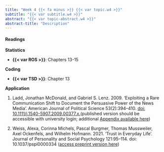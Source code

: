 ```yaml
---
title: "Week 4 {{< fa minus >}} {{< var topic.w4 >}}"
subtitle: "{{< var subtitle.w4 >}}"
abstract: "{{< var topic-abstract.w4 >}}"
abstract-title: "Description"
---
```


#### Readings

**Statistics**

- **{{< var ROS >}}**:    Chapters 13-15

**Coding**

- **{{< var TSD >}}**:    Chapter 13

**Application**

1. Ladd, Jonathan McDonald, and Gabriel S. Lenz. 2009. ‘Exploiting a Rare Communication Shift to Document the Persuasive Power of the News Media’. American Journal of Political Science 53(2):394–410. [doi: 10.1111/j.1540-5907.2009.00377.x.](https://onlinelibrary.wiley.com/doi/10.1111/j.1540-5907.2009.00377.x)(published version should be accessible with university login; additional [Appendix available here](https://cgmoreh.github.io/HSS8005-data/LaddLenz_appendix.pdf))

2. Weiss, Alexa, Corinna Michels, Pascal Burgmer, Thomas Mussweiler, Axel Ockenfels, and Wilhelm Hofmann. 2021. ‘Trust in Everyday Life’. Journal of Personality and Social Psychology 121:95–114. doi: 10.1037/pspi0000334 ([access preprint version here](https://osf.io/vz2cw))